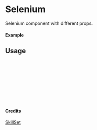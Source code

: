 
<Meta of={Selenium} title="SkillSet/Selenium" />

# Selenium

Selenium component with different props.

#### Example

<Canvas of={Selenium.Primary} />

## Usage

```ts
import { Selenium } from "yadl-ui";

const Example = () => {
  return (
      <Selenium />
  );
};

export default Example;
```

#### Credits
[SkillSet](https://skillicons.dev)
